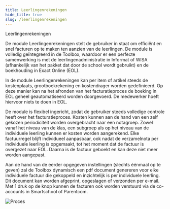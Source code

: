 ```yaml
---
title: Leerlingenrekeningen
hide_title: true
slug: /leerlingenrekeningen 
---
```


<ImageTitle img="leerlingenrekeningen.png">Leerlingenrekeningen</ImageTitle>

De module Leerlingenrekeningen stelt de gebruiker in staat om efficiënt en snel facturen op te maken
ten aanzien van de leerlingen. De module is volledig geïntegreerd in de Toolbox, waardoor er een
perfecte samenwerking is met de leerlingenadministratie in Informat of WISA (afhankelijk van het
pakket dat door de school wordt gebruikt) en de boekhouding in Exact Online (EOL).

In de module Leerlingenrekeningen kan per item of artikel steeds de kostenplaats, grootboekrekening
en kostendrager worden gedefinieerd. Op deze manier kan na het afronden van het facturatieproces
de boeking in EOL geheel geautomatiseerd worden doorgevoerd. De medewerker hoeft hiervoor niets
te doen in EOL.

De module is flexibel ingericht, zodat de gebruiker steeds volledige controle heeft over het
facturatieproces. Kosten kunnen aan de hand van een zelf gekozen periodiciteit worden overgebracht
naar een notagroep. Zowel vanaf het niveau van de klas, een subgroep als op het niveau van de
individuele leerling kunnen er kosten worden aangerekend. Elke factuurregel blijft individueel
aanpasbaar, ook nadat de verzamelnota per individuele leerling is opgemaakt, tot het moment dat de
factuur is overgezet naar EOL. Daarna is de factuur geboekt en kan deze niet meer worden aangepast.

Aan de hand van de eerder opgegeven instellingen (slechts éénmaal op te geven) zal de Toolbox
dynamisch een pdf document genereren voor elke individuele factuur die gekoppeld en inzichtelijk is
per individuele leerling. Dit document kan worden afgeprint, opgeslagen of verzonden per e-mail. Met
1 druk op de knop kunnen de facturen ook worden verstuurd via de co-accounts in Smartschool of Parentcom. 

![Proces](./proces.PNG)

<DocCardList /> 